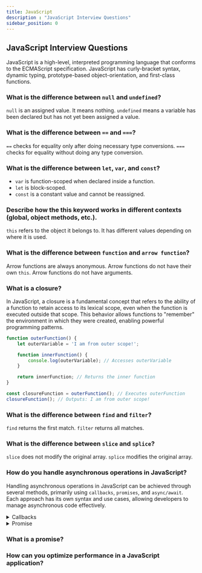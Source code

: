 ```yaml
---
title: JavaScript
description : "JavaScript Interview Questions"
sidebar_position: 0
---
```


## JavaScript Interview Questions

JavaScript is a high-level, interpreted programming language that conforms to the ECMAScript specification. JavaScript has curly-bracket syntax, dynamic typing, prototype-based object-orientation, and first-class functions.

### What is the difference between `null` and `undefined`?
`null` is an assigned value. It means nothing. `undefined` means a variable has been declared but has not yet been assigned a value.

### What is the difference between `==` and `===`?
`==` checks for equality only after doing necessary type conversions. `===` checks for equality without doing any type conversion.

### What is the difference between `let`, `var`, and `const`?

- `var` is function-scoped when declared inside a function.
- `let` is block-scoped.
- `const` is a constant value and cannot be reassigned.

### Describe how the this keyword works in different contexts (global, object methods, etc.).
`this` refers to the object it belongs to. It has different values depending on where it is used. 


### What is the difference between `function` and `arrow function`?
Arrow functions are always anonymous. Arrow functions do not have their own `this`. Arrow functions do not have arguments.

### What is a closure?
In JavaScript, a closure is a fundamental concept that refers to the ability of a function to retain access to its 
lexical scope, even when the function is executed outside that scope.
This behavior allows functions to "remember" the environment in which they were created, enabling powerful programming patterns.
```javascript
function outerFunction() {
    let outerVariable = 'I am from outer scope!';

    function innerFunction() {
        console.log(outerVariable); // Accesses outerVariable
    }

    return innerFunction; // Returns the inner function
}

const closureFunction = outerFunction(); // Executes outerFunction
closureFunction(); // Outputs: I am from outer scope!
```

### What is the difference between `find` and `filter`?
`find` returns the first match. `filter` returns all matches.

### What is the difference between `slice` and `splice`?
`slice` does not modify the original array. `splice` modifies the original array.

### How do you handle asynchronous operations in JavaScript?
Handling asynchronous operations in JavaScript can be achieved through several methods,
primarily using `callbacks`, `promises`, and `async/await`.
Each approach has its own syntax and use cases, allowing developers to manage asynchronous code effectively.

<details>
<summary>Callbacks</summary>

Callbacks are functions passed as arguments to another function, which are then invoked when the operation completes.

```javascript
function fetchData(callback) {
    setTimeout(() => {
        const data = "Data fetched";
        callback(data);
    }, 2000);
}

fetchData((data) => {
    console.log(data); // Outputs: Data fetched
});
```
</details>

<details>
<summary>Promise</summary>

Promise is an object representing the eventual completion or failure of an asynchronous operation.
```javascript

const myPromise = new Promise((resolve, reject) => {
    setTimeout(() => {
        resolve("Data fetched");
    }, 2000);
});

myPromise
    .then((data) => {
        console.log(data); // Outputs: Data fetched
    })
    .catch((error) => {
        console.error(error);
    });

```
</details>


### What is a promise?

### How can you optimize performance in a JavaScript application?

